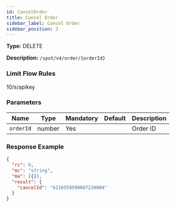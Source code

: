 ```yaml
---
id: CancelOrder
title: Cancel Order
sidebar_label: Cancel Order
sidebar_position: 3
---
```


**Type:** DELETE

**Description:** `/spot/v4/order/{orderId}`

### Limit Flow Rules

10/s/apikey

### Parameters

| Name      | Type   | Mandatory | Default | Description |
| --------- | ------ | --------- | ------- | ----------- |
| `orderId` | number | Yes       |         | Order ID    |

### Response Example

```json title="Response"
{
  "rc": 0,
  "mc": "string",
  "ma": [{}],
  "result": {
    "cancelId": "6216559590087220004"
  }
}
```
